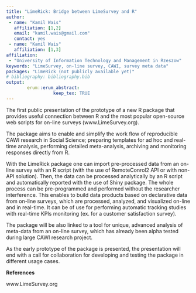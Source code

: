 ```yaml
---
title: "LimeRick: Bridge between LimeSurvey and R"
author:
 - name: "Kamil Wais"
   affiliation: [1,2]
   email: "kamil.wais@gmail.com"
   contact: yes
 - name: "Kamil Wais"
   affiliation: [1,3]
affiliation:
 - "University of Information Technology and Management in Rzeszow"
keywords: "LimeSurvey, on-line survey, CAWI, survey meta data"
packages: "LimeRick (not publicly available yet)"
# bibliography: bibliography.bib
output:  
        erum::erum_abstract:
                  keep_tex: TRUE
---
```


The first public presentation of the prototype of a new R package that
provides useful connection between R and the most popular open-source
web scripts for on-line surveys (www.LimeSurvey.org).

The package aims to enable and simplify the work flow of reproducible
CAWI research in Social Science; preparing templates for ad hoc and
real-time analysis, performing detailed meta-analysis, archiving and
monitoring responses directly from R.

With the LimeRick package one can import pre-processed data from an
on-line survey with an R script (with the use of RemoteConrol2 API or
with non-API solution). Then, the data can be processed analytically by
an R script and automatically reported with the use of Shiny package.
The whole process can be pre-programmed and performed without the
researcher interference. This enables to build data products based on
declarative data from on-line surveys, which are processed, analyzed,
and visualized on-line and in real-time. It can be of use for performing
automatic tracking studies with real-time KPIs monitoring (ex. for a
customer satisfaction survey).

The package will be also linked to a tool for unique, advanced analysis
of meta-data from an on-line survey, which has already been alpha tested
during large CAWI research project.

As the early prototype of the package is presented, the presentation
will end with a call for collaboration for developing and testing the
package in different usage cases.

**References**

www.LimeSurvey.org
